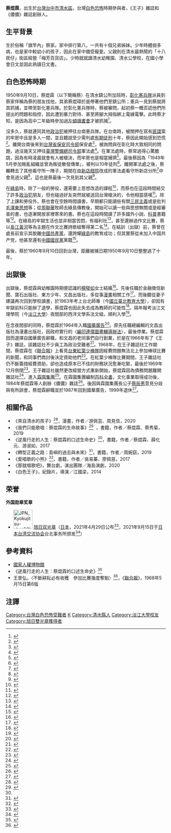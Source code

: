 {{Infobox person
| 姓名 = 蔡焜霖
| image = 
| 圖像大小 = 
| 出生日期 = {{Birth date and age|1930|12|18}}
| 出生地 = {{TWN-JPN}}[[臺中州|臺中州]][[大甲郡|大甲郡]][[清水街|清水街]]
| 國籍 = {{JPN-EMP}}（1930年–1945年）<br> {{ROC}}（1945年-）
| 教育程度 = 臺中州立臺中第一中學校(今[[臺中市立臺中第一高級中等學校|臺中市立臺中第一高級中等學校]])<br>淡江文理學院（今[[淡江大學|淡江大學]]）夜間部西洋文學系法文組畢業
| 知名原因 = [[白色恐怖|白色恐怖]]時期受難者
| 配偶 = [[楊璧如|楊璧如]]
| 子女 = 一子一女
}}

'''蔡焜霖'''{{BD|1930年|12月18日|||}}，出生於[[臺灣|台灣]][[臺中市|台中市]][[清水區_(台灣)|清水區]]，台灣[[白色恐怖|白色恐怖]]時期參與者，《王子》雜誌和《儂儂》雜誌創辦人。

== 生平背景 ==
生於俗稱「旗竿內」蔡家。家中排行第八，一共有十個兄弟姊妹。少年時體弱多病，也是家中較幼小的孩子，因此在家中備受寵愛。父親則在清水最熱鬧的「十八崁仔」街區經營「梅芳百貨店」。少時就就讀清水幼稚園、清水公學校，在國小學會日文並因此熟讀日文書。

== 白色恐怖時期 ==
1950年9月10日，蔡焜霖（以下簡稱蔡）在清水鎮公所加班時，[[中華民國憲兵|彰化憲兵隊]]派員到蔡家佯稱為蔡的朋友找他，其弟蔡焜璋於是帶著他們至鎮公所；憲兵一見到蔡就將其抓捕，並帶至彰化憲兵隊。於彰化憲兵隊時，蔡被審問，起初蔡一概否認他們所提出的問題和指控，因此遭到暴力對待、甚至將腳大拇指綁上電線電擊。此時蔡才知，是因為高中二年級時參加過[[左傾|左傾]][[讀書會|讀書會]]才被抓捕<ref>{{Cite book|edition=Chu ban|chapter=Ni feng xing zou de ren sheng : Cai Kunlin kou shu sheng ming shi|url=https://www.worldcat.org/oclc/1032342629|location=Taibei Shi|isbn=978-986-294-180-5|oclc=1032342629|last=Cai, Kunlin, 1930-|last2=蔡焜霖, 1930-|last3=薛化元,|last4=尤淑如,|title=《逆風行走的人生：蔡焜霖的口述生命史》頁88-89|first=|publisher=|year=|pages=}}</ref>。

沒多久，蔡就連同其他[[政治犯|政治犯]]被押往台南憲兵隊。在台南時，被關押在寫有[[匪諜|匪諜]]案的牢房中且是多人一間，並且聽說至少需判處[[有期徒刑|有期徒刑]]十年，蔡因此開始感到恐慌<ref>{{Cite book|edition=Chu ban|chapter=Ni feng xing zou de ren sheng : Cai Kunlin kou shu sheng ming shi|url=https://www.worldcat.org/oclc/1032342629|location=Taibei Shi|isbn=978-986-294-180-5|oclc=1032342629|last=Cai, Kunlin, 1930-|last2=蔡焜霖, 1930-|last3=薛化元,|last4=尤淑如,|title=《逆風行走的人生：蔡焜霖的口述生命史》業90-91|first=|publisher=|year=|pages=}}</ref>。離開台南後來到[[台灣省保安司令部|台灣省保安司令部]]保安處<ref>{{Cite web|title=臺灣警備總司令部保安處（博愛路172號）|url=https://hsi.nhrm.gov.tw/home/zh-tw/injusticelandmarks/112951|accessdate=|author=|date=|format=|publisher=|language=|archive-date=2021-01-04|archive-url=https://web.archive.org/web/20210104094635/https://hsi.nhrm.gov.tw/home/zh-tw/injusticelandmarks/112951|dead-url=no}}</ref>，被詢問與在彰化時大致相同的問題，過沒幾天又押往[[臺灣警備總司令部|臺灣警備總司令部]]軍法處<ref>{{Cite web|title=臺灣警備總司令部軍法處看守所（青島東路3號）|url=https://hsi.nhrm.gov.tw/home/zh-tw/injusticelandmarks/112573|accessdate=|author=|date=|format=|publisher=|language=|archive-date=2020-11-25|archive-url=https://web.archive.org/web/20201125025601/https://hsi.nhrm.gov.tw/home/zh-tw/injusticelandmarks/112573|dead-url=no}}</ref>。在軍法處時，蔡常過得心驚膽跳，因為有時凌晨就會有人被槍決，而牢房也是相當擁擠<ref>{{Cite book|edition=Chu ban|chapter=Ni feng xing zou de ren sheng : Cai Kunlin kou shu sheng ming shi|url=https://www.worldcat.org/oclc/1032342629|location=Taibei Shi|isbn=978-986-294-180-5|oclc=1032342629|last=Cai, Kunlin, 1930-|last2=蔡焜霖, 1930-|last3=薛化元,|last4=尤淑如,|title=《逆風行走的人生：蔡焜霖的口述生命史》頁92-93|first=|publisher=|year=|pages=}}</ref>。最後蔡因為「1949年5月參加叛亂組織並曾為叛徒散發傳單」，被判以10年徒刑<ref>{{Cite book|edition=Chu ban|chapter=Ni feng xing zou de ren sheng : Cai Kunlin kou shu sheng ming shi|url=https://www.worldcat.org/oclc/1032342629|location=Taibei Shi|isbn=978-986-294-180-5|oclc=1032342629|last=Cai, Kunlin, 1930-|last2=蔡焜霖, 1930-|last3=薛化元,|last4=尤淑如,|title=《逆風行走的人生：蔡焜霖的口述生命史》頁95|first=|publisher=|year=|pages=}}</ref>。離開軍法處之後，蔡輾轉去了其他看守所一陣子，期間在由[[新店戲院|新店戲院]]改成的軍法處看守所新店分所<ref>{{Cite web|title=臺灣省保安司令部軍法處看守所新店分所（新店看守所）|url=https://hsi.nhrm.gov.tw/home/zh-tw/injusticelandmarks/123348|accessdate=2022-05-01|author=|date=|format=|publisher=國家人權博物館不義遺址資料庫|language=}}</ref>中會見過父親<ref>{{Cite book|edition=Chu ban|chapter=Ni feng xing zou de ren sheng : Cai Kunlin kou shu sheng ming shi|url=https://www.worldcat.org/oclc/1032342629|location=Taibei Shi|isbn=978-986-294-180-5|oclc=1032342629|last=Cai, Kunlin, 1930-|last2=蔡焜霖, 1930-|last3=薛化元,|last4=尤淑如,|title=《逆風行走的人生：蔡焜霖的口述生命史》頁99|first=|publisher=|year=|pages=}}</ref>，這也是蔡最後一次見到其父親<ref>{{Cite book|edition=Chu ban|chapter=Ni feng xing zou de ren sheng : Cai Kunlin kou shu sheng ming shi|url=https://www.worldcat.org/oclc/1032342629|location=Taibei Shi|isbn=978-986-294-180-5|oclc=1032342629|last=Cai, Kunlin, 1930-|last2=蔡焜霖, 1930-|last3=薛化元,|last4=尤淑如,|title=《逆風行走的人生：蔡焜霖的口述生命史》頁117|first=|publisher=|year=|pages=}}</ref>。

在[[綠島鄉|綠島]]時，除了一般的勞役，還需要上思想改造的課程<ref>{{Cite book|edition=Chu ban|chapter=Ni feng xing zou de ren sheng : Cai Kunlin kou shu sheng ming shi|url=https://www.worldcat.org/oclc/1032342629|location=Taibei Shi|isbn=978-986-294-180-5|oclc=1032342629|last=Cai, Kunlin, 1930-|last2=蔡焜霖, 1930-|last3=薛化元,|last4=尤淑如,|title=《逆風行走的人生：蔡焜霖的口述生命史》頁109|first=|publisher=|year=|pages=}}</ref>，而蔡也在這段時間結交了許多[[政治犯|政治犯]]朋友，但也碰過好友突然就被送回台灣槍決的，令他相當感嘆<ref>{{Cite book|edition=Chu ban|chapter=Ni feng xing zou de ren sheng : Cai Kunlin kou shu sheng ming shi|url=https://www.worldcat.org/oclc/1032342629|location=Taibei Shi|isbn=978-986-294-180-5|oclc=1032342629|last=Cai, Kunlin, 1930-|last2=蔡焜霖, 1930-|last3=薛化元,|last4=尤淑如,|title=《逆風行走的人生：蔡焜霖的口述生命史》頁104-105|first=|publisher=|year=|pages=}}</ref>。除了上課和勞役外，蔡也會在空餘時間讀書，早期都只能讀些有關[[三民主義|三民主義]]或是批判[[毛澤東思想|毛澤東思想]]等；從[[周聯華|周聯華]]牧師去綠島傳教後，開始可以讀一些與思想無關或是經審查的書，也逐漸開放家裡寄來的書。蔡也在這段時間讀了許多國外小說、[[科普|科普]]書籍等<ref>{{Cite book|edition=Chu ban|chapter=Ni feng xing zou de ren sheng : Cai Kunlin kou shu sheng ming shi|url=https://www.worldcat.org/oclc/1032342629|location=Taibei Shi|isbn=978-986-294-180-5|oclc=1032342629|last=Cai, Kunlin, 1930-|last2=蔡焜霖, 1930-|last3=薛化元,|last4=尤淑如,|title=《逆風行走的人生：蔡焜霖的口述生命史》頁106-107|first=|publisher=|year=|pages=}}</ref>。在綠島的牢獄生活也並非相當苦悶，有福利社<ref>{{Cite book|edition=Chu ban|chapter=Ni feng xing zou de ren sheng : Cai Kunlin kou shu sheng ming shi|url=https://www.worldcat.org/oclc/1032342629|location=Taibei Shi|isbn=978-986-294-180-5|oclc=1032342629|last=Cai, Kunlin, 1930-|last2=蔡焜霖, 1930-|last3=薛化元,|last4=尤淑如,|title=《逆風行走的人生：蔡焜霖的口述生命史》頁105|first=|publisher=|year=|pages=}}</ref>，甚至還辦過作文比賽，蔡以[[长江|長江]][[黄河|黃河]]等為主題在作文比賽詩歌組奪得第二名<ref>{{Cite book|edition=Chu ban|chapter=Ni feng xing zou de ren sheng : Cai Kunlin kou shu sheng ming shi|url=https://www.worldcat.org/oclc/1032342629|location=Taibei Shi|isbn=978-986-294-180-5|oclc=1032342629|last=Cai, Kunlin, 1930-|last2=蔡焜霖, 1930-|last3=薛化元,|last4=尤淑如,|title=《逆風行走的人生：蔡焜霖的口述生命史》頁109-110|first=|publisher=|year=|pages=}}</ref>。在結訓（出獄）前，蔡曾在處長前宣示其脫離[[中國共產黨|中國共產黨]]，還誇耀[[綠島|綠島]]的教育成功；但其實蔡從未加入中国共产党，他甚至還有[[中國國民黨|中國國民黨]]黨籍<ref>{{Cite book|edition=Chu ban|chapter=Ni feng xing zou de ren sheng : Cai Kunlin kou shu sheng ming shi|url=https://www.worldcat.org/oclc/1032342629|location=Taibei Shi|isbn=978-986-294-180-5|oclc=1032342629|last=Cai, Kunlin, 1930-|last2=蔡焜霖, 1930-|last3=薛化元,|last4=尤淑如,|title=《逆風行走的人生：蔡焜霖的口述生命史》頁110-111|first=|publisher=|year=|pages=}}</ref>。

最後，蔡於1960年9月10日回到台灣，距離被捕日期1950年9月10日整整過了十年。

== 出獄後 ==
出獄後，蔡焜霖與幼稚園時期便認識的[[楊璧如|楊璧如]]女士結婚<ref>{{Cite book|title=《逆風行走的人生：蔡焜霖的口述生命史》頁136|last=Cai, Kunlin, 1930-|first=|publisher=|year=|isbn=978-986-294-180-5|location=Taibei Shi|pages=|last2=蔡焜霖, 1930-|last3=薛化元,|last4=尤淑如,|chapter=Ni feng xing zou de ren sheng : Cai Kunlin kou shu sheng ming shi|oclc=1032342629|url=https://www.worldcat.org/oclc/1032342629}}</ref>。先後任職於金融徵信新聞、寶石出版社、東方少年、文昌出版社，多從事[[漫画|漫畫]]相關工作<ref>{{Cite book|title=《逆風行走的人生：蔡焜霖的口述生命史》頁139-153|last=Cai, Kunlin, 1930-|first=|publisher=|year=|isbn=978-986-294-180-5|location=Taibei Shi|pages=|last2=蔡焜霖, 1930-|last3=薛化元,|last4=尤淑如,|chapter=Ni feng xing zou de ren sheng : Cai Kunlin kou shu sheng ming shi|oclc=1032342629|url=https://www.worldcat.org/oclc/1032342629}}</ref>。而後聽從妻子建議再次回到學校讀書，於1963年考上台北師專（今[[國立臺北教育大學|國立臺北教育大學]]），卻因有牢獄前科只能辦了退學，蔡焜霖也因此失去成為教師的可能性<ref>{{Cite book|title=《逆風行走的人生：蔡焜霖的口述生命史》頁154|last=Cai, Kunlin, 1930-|first=|publisher=|year=|isbn=978-986-294-180-5|location=Taibei Shi|pages=|last2=蔡焜霖, 1930-|last3=薛化元,|last4=尤淑如,|chapter=Ni feng xing zou de ren sheng : Cai Kunlin kou shu sheng ming shi|oclc=1032342629|url=https://www.worldcat.org/oclc/1032342629}}</ref>。隔年報考淡江文理學院（今[[淡江大學|淡江大學]]）夜間部的西洋文學系法文組，順利入學<ref>{{Cite book|title=《逆風行走的人生：蔡焜霖的口述生命史》頁155|last=Cai, Kunlin, 1930-|first=|publisher=|year=|isbn=978-986-294-180-5|location=Taibei Shi|pages=|last2=蔡焜霖, 1930-|last3=薛化元,|last4=尤淑如,|chapter=Ni feng xing zou de ren sheng : Cai Kunlin kou shu sheng ming shi|oclc=1032342629|url=https://www.worldcat.org/oclc/1032342629}}</ref>。

在念夜間部的同時，蔡焜霖於1964年入職[[國華廣告|國華廣告]]<ref>{{Cite book|title=《逆風行走的人生：蔡焜霖的口述生命史》頁156-164|last=Cai, Kunlin, 1930-|first=|publisher=|year=|isbn=978-986-294-180-5|location=Taibei Shi|pages=|last2=蔡焜霖, 1930-|last3=薛化元,|last4=尤淑如,|chapter=Ni feng xing zou de ren sheng : Cai Kunlin kou shu sheng ming shi|oclc=1032342629|url=https://www.worldcat.org/oclc/1032342629}}</ref>。原先任職總編輯的文昌出版社為漫畫出版社，因政府實行的〈[[編印連環圖畫輔導辦法|編印連環圖畫輔導辦法]]〉，最後停業。蔡焜霖因而選擇自國華廣告辭職，和文昌的老同事們自行創業，於是在1966年有了《王子》雜誌，該雜誌社不少員工為政治受難者<ref>{{Cite book|title=《逆風行走的人生：蔡焜霖的口述生命史》頁164-170|last=Cai, Kunlin, 1930-|first=|publisher=|year=|isbn=978-986-294-180-5|location=Taibei Shi|pages=|last2=蔡焜霖, 1930-|last3=薛化元,|last4=尤淑如,|chapter=Ni feng xing zou de ren sheng : Cai Kunlin kou shu sheng ming shi|oclc=1032342629|url=https://www.worldcat.org/oclc/1032342629}}</ref>。1968年，在王子雜誌社工作期間，蔡焜霖在《[[聯合報|聯合報]]》上看見[[臺東縣|台東]][[紅葉少棒隊|紅葉少棒隊]]因經費問題無法北上參加棒球比賽的新聞，和同事們商討後決定資助他們<ref>{{Cite book|title=《逆風行走的人生：蔡焜霖的口述生命史》頁179-180|last=Cai, Kunlin, 1930-|first=|publisher=|year=|isbn=978-986-294-180-5|location=Taibei Shi|pages=|last2=蔡焜霖, 1930-|last3=薛化元,|last4=尤淑如,|chapter=Ni feng xing zou de ren sheng : Cai Kunlin kou shu sheng ming shi|oclc=1032342629|url=https://www.worldcat.org/oclc/1032342629}}</ref>。在紅葉少棒隊比賽期間，王子雜誌社仍不斷籌措經費資助，卻也造成原本已不佳的財務狀況愈漸吃緊，最後於1969年12月倒閉<ref>{{Cite book|title=《逆風行走的人生：蔡焜霖的口述生命史》頁176|last=Cai, Kunlin, 1930-|first=|publisher=|year=|isbn=978-986-294-180-5|location=Taibei Shi|pages=|last2=蔡焜霖, 1930-|last3=薛化元,|last4=尤淑如,|chapter=Ni feng xing zou de ren sheng : Cai Kunlin kou shu sheng ming shi|oclc=1032342629|url=https://www.worldcat.org/oclc/1032342629}}</ref>。王子雜誌社雖然更改經營方式重新開始，蔡焜霖因為債務問題離開雜誌社<ref>{{Cite book|title=《逆風行走的人生：蔡焜霖的口述生命史》頁201|last=Cai, Kunlin, 1930-|first=|publisher=|year=|isbn=978-986-294-180-5|location=Taibei Shi|pages=|last2=蔡焜霖, 1930-|last3=薛化元,|last4=尤淑如,|chapter=Ni feng xing zou de ren sheng : Cai Kunlin kou shu sheng ming shi|oclc=1032342629|url=https://www.worldcat.org/oclc/1032342629}}</ref>，進入[[霖園集團|霖園集團]]<ref>{{Cite book|title=《逆風行走的人生：蔡焜霖的口述生命史》頁206-207|last=Cai, Kunlin, 1930-|first=|publisher=|year=|isbn=978-986-294-180-5|location=Taibei Shi|pages=|last2=蔡焜霖, 1930-|last3=薛化元,|last4=尤淑如,|chapter=Ni feng xing zou de ren sheng : Cai Kunlin kou shu sheng ming shi|oclc=1032342629|url=https://www.worldcat.org/oclc/1032342629}}</ref>。在霖園集團編制[[百科全書|百科全書]]，文化事業取得成功後，1984年蔡焜霖等人創辦《儂儂》雜誌<ref>{{Cite book|title=《逆風行走的人生：蔡焜霖的口述生命史》頁230-232|last=Cai, Kunlin, 1930-|first=|publisher=|year=|isbn=978-986-294-180-5|location=Taibei Shi|pages=|last2=蔡焜霖, 1930-|last3=薛化元,|last4=尤淑如,|chapter=Ni feng xing zou de ren sheng : Cai Kunlin kou shu sheng ming shi|oclc=1032342629|url=https://www.worldcat.org/oclc/1032342629}}</ref>。後因與霖園集團長公子[[蔡辰男|蔡辰男]]意見分歧與有所誤會，蔡焜霖辭職並於1987年回到國華廣告，1999年退休<ref>{{Cite book|title=《逆風行走的人生：蔡焜霖的口述生命史》頁255|last=Cai, Kunlin, 1930-|first=|publisher=|year=|isbn=978-986-294-180-5|location=Taibei Shi|pages=|last2=蔡焜霖, 1930-|last3=薛化元,|last4=尤淑如,|chapter=Ni feng xing zou de ren sheng : Cai Kunlin kou shu sheng ming shi|oclc=1032342629|url=https://www.worldcat.org/oclc/1032342629}}</ref>。

== 相關作品 ==
* 《來自清水的孩子》<ref>{{Cite book|edition=Chu ban|chapter=Lai zi qing shui de hai zi = Son of Formosa|url=https://www.worldcat.org/oclc/1155092461|location=Tai bei shi|isbn=978-986-98573-0-7|oclc=1155092461|last=You, Peiyun,|last2=游珮芸,|title=來自清水的孩子|first=|publisher=|year=|pages=}}</ref>，漫畫，作者／游佩芸、周見信，2020
* 《我們只能歌唱：蔡焜霖的生命故事》<ref>{{Cite book|edition=Di yi ban|chapter=Wo men zhi neng ge chang : Cai Kunlin de sheng ming gu shi|url=https://www.worldcat.org/oclc/1117775615|location=Taibei Shi|isbn=978-986-294-228-4|oclc=1117775615|last=Cai, Kunlin, 1930-|last2=蔡焜霖, 1930-|title=我們只能歌唱：蔡焜霖的生命故事|first=|publisher=|year=|pages=}}</ref>  ，書籍，作者／蔡焜霖、蔡秀菊，2019
* 《逆風行走的人生：蔡焜霖的口述生命史》<ref name=":0" />，書籍，作者／蔡焜霖、薛化元、游淑如，2017
* 《轉型正義之路：島嶼的過去與未來》<ref>{{Cite book|edition=Chu ban|chapter=Zhuan xing zheng yi zhi lu : dao yu de guo qu yu wei lai|url=https://www.worldcat.org/oclc/1136147147|location=Xin bei shi|isbn=978-986-5437-15-2|oclc=1136147147|last=Zhouwanyao|last2=周婉窈|title=轉型正義之路：島嶼的過去與未來|first=|publisher=|year=|pages=}}</ref>，書籍，作者／周婉窈，2019
* 《愛唱歌的小熊》<ref>{{Cite book|chapter=Ai chang ge de xiao xiong|url=https://www.worldcat.org/oclc/1129662968|location=Taibei|isbn=978-986-29415-6-0|oclc=1129662968|last=Wu|first=Yizhen|title=愛唱歌的小熊}}</ref>，書籍，作者／吳易蓁、廖佩慈，2017
* 《那就唱歌吧》，舞台劇，演出團隊／海島演劇，2020
* 《白色王子》，紀錄片，導演／江國梁，2014

==荣誉==
'''外国勋章奖章'''
* [[File:JPN_Kyokujitsu-sho_5Class_BAR.svg|60px]] [[旭日章|旭日双光章]]（[[日本|日本]]，2021年4月29日公布<ref>{{ja}}{{cite web |url=https://www.mofa.go.jp/mofaj/files/100182755.pdf |title=令和３年春の外国人叙勲受章者名簿 |publisher=[[内阁府|内阁府]] |date=2021-04-29 |accessdate=2021-07-02 |archive-date=2021-04-29 |archive-url=https://web.archive.org/web/20210429040545/https://www.mofa.go.jp/mofaj/files/100182755.pdf |dead-url=no }}</ref>，2021年9月15日于[[日本台湾交流协会|日本台湾交流协会]]台北事务所颁发<ref>{{cite web |url=https://www.koryu.or.jp/tw/about/taipei/chief-representative/izumi/activity-report/20210915/ |title=蔡焜霖先生獲頒旭日雙光章 |publisher=日本台湾交流协会 |date=2021-09-15 |accessdate=2021-10-07 |archive-date=2021-10-15 |archive-url=https://web.archive.org/web/20211015044328/https://www.koryu.or.jp/tw/about/taipei/chief-representative/izumi/activity-report/20210915/ |dead-url=no }}</ref>）

== 參考資料 ==

* [[國家人權博物館|國家人權博物館]]
* 《逆風行走的人生：蔡焜霖的口述生命史》<ref name=":0">{{Cite book|edition=Chu ban|chapter=Ni feng xing zou de ren sheng : Cai Kunlin kou shu sheng ming shi|url=https://www.worldcat.org/oclc/1032342629|location=Taibei Shi|isbn=978-986-294-180-5|oclc=1032342629|last=Cai, Kunlin, 1930-|last2=蔡焜霖, 1930-|last3=薛化元,|last4=尤淑如,|title=逆風行走的人生：蔡焜霖的口述生命史|first=|publisher=|year=|pages=}}</ref>
* 王景弘，〈不斷耕耘必有收穫　參加比賽幾度奪魁〉<ref>{{Cite news|url=http://ndap.dils.tku.edu.tw:8080/ndap/querynews2.jsp?id=1450|title=不斷耕耘必有收穫　參加比賽幾度奪魁|author=|date=|work=|publisher=|accessdate=|language=|format=|archive-date=2018-12-30|archive-url=https://web.archive.org/web/20181230170513/http://ndap.dils.tku.edu.tw:8080/ndap/querynews2.jsp?id=1450|dead-url=no}}</ref>，《[[聯合報|聯合報]]》，1968年5月15日第6版

== 注譯 ==
{{DEFAULTSORT:Tsai}}
[[Category:台灣白色恐怖受難者|Category:台灣白色恐怖受難者]]
[[Category:蔡姓|K]]
[[Category:清水縣人|Category:清水縣人]]
[[Category:淡江大學校友|Category:淡江大學校友]]
[[Category:旭日雙光章獲得者|Category:旭日雙光章獲得者]]